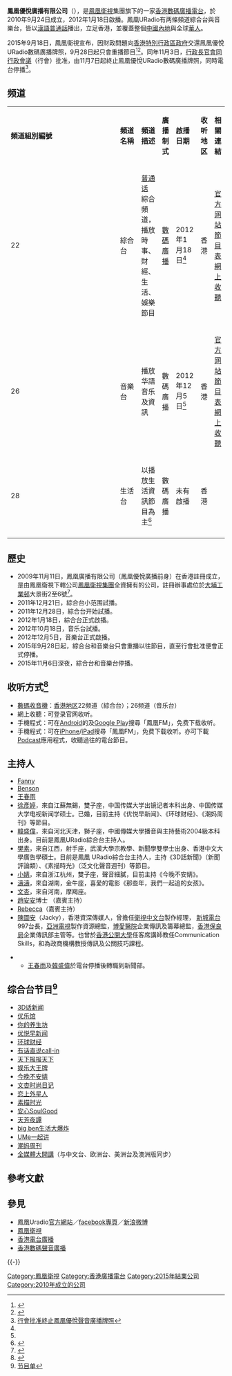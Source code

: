 {{not|鳳凰優悅廣播電台}}
{{noteTA
|1 = zh-hans:数字; zh-hk:數碼; zh-tw:數位; zh-mo:數字; zh-sg:数码;
}}
{{Infobox Company 
|company_name=鳳凰優悅廣播有限公司<br />（鳳凰URadio）
|company_name_en=Phoenix U Radio Limited
|company_logo=
|company_type=有限公司
|company_slogan=鳳凰URadio，互動四方<ref name="鳳凰1" />
|market_information=
|abbreviated_name=
|foundation=2010年9月24日<ref name="鳳凰1">{{cite web |author=朱茜 |title = 凤凰URadio-凤凰优悦广播频道简介 |url = http://phtv.ifeng.com/program/detail_2012_01/10/11878790_0.shtml |publisher=鳳凰網|date=2012年1月10日|accessdate=2012年1月29日}}</ref> 
|location={{HK}}[[大埔_(香港)|大埔]][[大埔工業邨|工業邨]]<br>大景街2-6號<ref name="鳳凰2">{{cite web |title=聯絡我們 |url=http://uradio.ifeng.com/contact-us.shtml |publisher=鳳凰優悅廣播 |accessdate=2012年1月29日 |archive-url=https://web.archive.org/web/20130124172829/http://uradio.ifeng.com/contact-us.shtml |archive-date=2013-01-24 |dead-url=yes }}</ref> 
|telephone_no = {{tel|852|2200 8888}}<br />{{tel|852|2200 8857}}<ref name="鳳凰2" />
|area_served=香港[[DAB+|DAB+]]、全球網上廣播
|defunct=2015年11月6日
|industry=[[傳播媒體|傳播媒體]]、[[數碼電台|數碼電台]]
|services=[[數碼聲音廣播|數碼聲音廣播]]
|products=3條[[數碼廣播|數碼廣播]][[頻道|頻道]]
|homepage=[http://uradio.ifeng.com/ 官方網站]
|width=240px
}}

'''鳳凰優悅廣播有限公司'''（{{lang-en|Phoenix U Radio Limited}}），是[[鳳凰衛視|鳳凰衛視]]集團旗下的一家[[香港|香港]][[數碼聲音廣播|數碼廣播電台]]，於2010年9月24日成立，2012年1月18日啟播。鳳凰URadio有两條頻道綜合台與音樂台，皆以[[漢語普通話|漢語普通話]]播出，立足香港，並覆蓋整個[[中國內地|中國內地]]與全球[[華人|華人]]。

2015年9月18日，鳳凰衞視宣布，因財政問題向[[香港特別行政區政府|香港特別行政區政府]]交還鳯凰優悅URadio數碼廣播牌照，9月28日起只會重播節目<ref>{{cite news|title=鳳凰向政府交還URadio數碼廣播牌照|url=http://www.dbc.hk/radio2/news-detail/Id/92800/type/10/鳳凰向政府交還URadio數碼廣播牌照|agency=香港數碼廣播|date=2015-09-18}}</ref><ref>{{cite news|title=鳯凰Uradio數碼頻道將停播|url=http://www.881903.com/Page/ZH-TW/newsdetail.aspx?ItemId=824314&csid=261_341|agency=商業電台|date=2015-09-18}}</ref>。同年11月3日，[[行政長官會同行政會議|行政長官會同行政會議]]（行會）批准，由11月7日起終止鳯凰優悅URadio數碼廣播牌照，同時電台停播<ref>[http://www.info.gov.hk/gia/general/201511/03/P201511030654.htm 行會批准終止鳳凰優悅聲音廣播牌照]</ref>。

== 频道 ==
{| class="wikitable" style="width:100%"
|- style="background:orange; color:white" align="center"
| width="8%" | '''頻道組別編號''' || width="12%" | '''頻道名稱''' || width="20%" | '''頻道描述''' || width="14%" | '''廣播制式''' || width="16%" | '''啟播日期''' || width="16%" | '''收听地区''' || width="16%" | '''相關連結'''
|-
|22||綜合台||[[普通话|普通话]]綜合頻道，播放時事、財經、生活、娛樂節目||[[數碼廣播|數碼廣播]]||2012年1月18日<ref name="鳳凰3"/>||香港||[https://web.archive.org/web/20130306164041/http://uradio.ifeng.com/general/ 官方网站]<br>[https://web.archive.org/web/20130401035105/http://uradio.ifeng.com/general/timetable.shtml 節目表]<br>[https://web.archive.org/web/20130217160039/http://uradio.ifeng.com/player.shtml?ch=1&live=1 網上收聽]
|-
|26||音樂台||播放华語音乐及資訊||數碼廣播||2012年12月5日<ref name="鳳凰3"/>||香港||[https://web.archive.org/web/20130305010902/http://uradio.ifeng.com/music/ 官方网站]<br>[https://web.archive.org/web/20130219004041/http://uradio.ifeng.com/music/timetable.shtml 節目表]<br>[https://web.archive.org/web/20130530102337/http://uradio.ifeng.com/player.shtml?ch=2&live=1 網上收聽]
|-
|28||生活台||以播放生活資訊節目為主<ref name="鳳凰3">{{cite web|title=U Radio簡介|url=http://uradio.ifeng.com/about-URadio.shtml|publisher=鳳凰優悅廣播|accessdate=2012年1月29日|archive-url=https://web.archive.org/web/20130124172810/http://uradio.ifeng.com/about-URadio.shtml|archive-date=2013年1月24日|dead-url=yes}}</ref>||數碼廣播||未有啟播||香港||
|-
|}

== 歷史 ==
* 2009年11月11日，鳳凰廣播有限公司（鳳凰優悅廣播前身）在香港註冊成立，是由鳳凰衛視下轄公司[[鳳凰衛視集團|鳳凰衛視集團]]全資擁有的公司，註冊辦事處位於[[大埔工業邨|大埔工業邨]]大景街2至6號<ref name="鳳凰3a">{{cite web |title=鳳凰廣播有限公司的申請的諮詢公告 |url = http://gia.info.gov.hk/general/201007/09/P201007090104_0104_66955.pdf |publisher=廣播事務管理局|date=2010年7月9日|accessdate=2012年1月30日}}</ref>。
* 2011年12月21日，綜合台小范围試播。
* 2011年12月28日，綜合台开始試播。
* 2012年1月18日，綜合台正式啟播。
* 2012年10月18日，音乐台試播。
* 2012年12月5日，音樂台正式啟播。
* 2015年9月28日起，綜合台和音樂台只會重播以往節目，直至行會批准便會正式停播。
* 2015年11月6日深夜，綜合台和音樂台停播。

==收听方式<ref>{{Cite web |url=http://uradio.ifeng.com/instruction.shtml |title=收聽指引 |access-date=2014-05-31 |archive-url=https://web.archive.org/web/20140628132544/http://uradio.ifeng.com/instruction.shtml |archive-date=2014-06-28 |dead-url=yes }}</ref>==
* [[數碼收音機|數碼收音機]]：[[香港地区|香港地区]]22频道（綜合台）；26频道（音乐台）
* 網上收聽：可登录官网收听。
* 手機程式：可在[[Android|Android]]的及[[Google_Play|Google Play]]搜尋「鳳凰FM」，免费下载收听。
* 手機程式：可在[[iPhone|iPhone]]/[[iPad|iPad]]搜尋「鳳凰FM」，免费下载收听。亦可下載[[Podcast|Podcast]]應用程式，收聽過往的電台節目。

==主持人==
*[[Fanny|Fanny]]
*[[张栋梁_(主持人)|Benson]]
*[[王春雨|王春雨]]
*[[徐彥婷|徐彥婷]]，來自江蘇無錫，雙子座，中国传媒大学出镜记者本科出身、中国传媒大学电视新闻学硕士。已婚，目前主持《优悦早新闻》、《环球财经》、《潮妈周刊》等節目。
*[[韓盛偉|韓盛偉]]，來自河北天津，獅子座，中國傳媒大學播音與主持藝術2004級本科出身。目前是鳳凰URadio綜合台主持人。
*[[樊素|樊素]]，來自江西，射手座，武漢大學宗教學、新聞學雙學士出身、香港中文大學廣告學碩士。目前是鳳凰 URadio綜合台主持人，主持《3D話新聞》（新聞評論類）、《素描時光》（泛文化聲音週刊）等節目。
*[[小婧|小婧]]，來自浙江杭州，雙子座，聲音細膩，目前主持《今晚不安婧》。
*[[濤濤|濤濤]]，來自湖南，金牛座，喜愛的電影《那些年，我們一起追的女孩》。
*[[文杏|文杏]]，來自河南，摩羯座。
*[[趙安安|趙安安]]博士 （嘉賓主持）
*[[Rebecca|Rebecca]]（嘉賓主持）
*[[陳圖安|陳圖安]]（Jacky），香港資深傳媒人，曾擔任[[衛視中文台|衛視中文台]]製作經理， [[新城電台|新城電台]]997台長，[[亞洲電視|亞洲電視]]製作資源總監，[[博愛醫院|博愛醫院]]企業傳訊及籌幕總監，[[香港保良局|香港保良局]]企業傳訊部主管等。也曾於[[香港公開大學|香港公開大學]]任客席講師教任Communication Skills，和為政商機構教授傳訊及公關技巧課程。

**[[王春雨|王春雨]]及[[韓盛偉|韓盛偉]]於電台停播後轉職到新聞部。

==综合台节目<ref>[http://phtv.ifeng.com/epg/ 节目单]</ref>==
*[[3D话新闻|3D话新闻]]
*[[优乐馆|优乐馆]]
*[[你的养生坊|你的养生坊]]
*[[优悦早新闻|优悦早新闻]]
*[[环球财经|环球财经]]
*[[有话直说call-in|有话直说call-in]]
*[[天下报报天下|天下报报天下]]
*[[娱乐大王牌|娱乐大王牌]]
*[[今晚不安婧|今晚不安婧]]
*[[文杏时尚日记|文杏时尚日记]]
*[[恋上外星人|恋上外星人]]
*[[素描时光|素描时光]]
*[[安心SoulGood|安心SoulGood]]
*[[天芳夜譚|天芳夜譚]]
*[[big_ben生活大爆炸|big ben生活大爆炸]]
*[[UMe一起讲|UMe一起讲]]
*[[潮妈周刊|潮妈周刊]]
*[[全媒體大開講|全媒體大開講]]（与中文台、欧洲台、美洲台及澳洲版同步）

== 參考文獻 ==
{{Reflist|2}}

== 參見 ==
* 鳳凰Uradio[https://web.archive.org/web/20130116094445/http://uradio.ifeng.com/ 官方網站]／[https://www.facebook.com/uradiohk facebook專頁]／[http://www.weibo.com/523443254 新浪微博]
* [[鳳凰衛視|鳳凰衛視]]
* [[香港電台廣播|香港電台廣播]]
* [[香港數碼聲音廣播|香港數碼聲音廣播]]

{{-}}
{{凤凰卫视控股有限公司}}
{{香港廣播電台}}

[[Category:鳳凰衛視|Category:鳳凰衛視]]
[[Category:香港廣播電台|Category:香港廣播電台]]
[[Category:2015年結業公司|Category:2015年結業公司]]
[[Category:2010年成立的公司|Category:2010年成立的公司]]